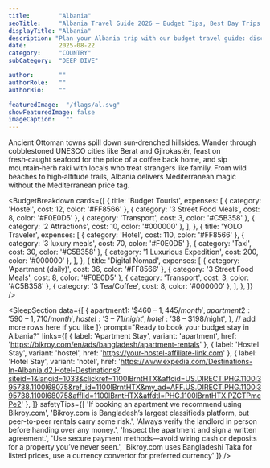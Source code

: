 ---
title:        "Albania"
seoTitle:     "Albania Travel Guide 2026 – Budget Tips, Best Day Trips & Where to Stay"
displayTitle: "Albania"
description: "Plan your Albania trip with our budget travel guide: discover hidden beaches, mountain hikes, and affordable stays in Europe’s best-kept secret."
date:         2025-08-22
category:     "COUNTRY"
subCategory:  "DEEP DIVE"

author:       ""
authorRole:   ""
authorBio:    ""

featuredImage:  "/flags/al.svg"
showFeaturedImage: false
imageCaption:   ""
---

<CountryPhoto
  src="/blogCountryImages/albania/albania-berat.jpg"
  alt="Historic city of Berat in Albania, World Heritage Site by UNESCO"
  caption="Historic city of Berat in Albania, World Heritage Site by UNESCO"
/>

Ancient Ottoman towns spill down sun‑drenched hillsides. Wander through cobblestoned UNESCO cities like Berat and Gjirokastër, feast on fresh‑caught seafood for the price of a coffee back home, and sip mountain‑herb raki with locals who treat strangers like family. From wild beaches to high‑altitude trails, Albania delivers Mediterranean magic without the Mediterranean price tag.

<BudgetBreakdown
  cards={[
    {
      title: 'Budget Tourist',
      expenses: [
        { category: 'Hostel',            cost: 12, color: '#FF8566' },
        { category: '3 Street Food Meals', cost: 8,  color: '#F0E0D5' },
        { category: 'Transport',         cost: 3,  color: '#C5B358' },
        { category: '2 Attractions',      cost: 10,  color: '#000000' },
      ],
    },
    {
      title: 'YOLO Traveler',
      expenses: [
        { category: 'Hotel',               cost: 110, color: '#FF8566' },
        { category: '3 luxury meals',      cost: 70,  color: '#F0E0D5' },
        { category: 'Taxi',                cost: 30,  color: '#C5B358' },
        { category: '1 Luxurious Expedition', cost: 200, color: '#000000' },
      ],
    },
    {
      title: 'Digital Nomad',
      expenses: [
        { category: 'Apartment (daily)',   cost: 36, color: '#FF8566' },
        { category: '3 Street Food Meals', cost: 8,  color: '#F0E0D5' },
        { category: 'Transport',           cost: 3,  color: '#C5B358' },
        { category: '3 Tea/Coffee',        cost: 8,  color: '#000000' },
      ],
    },
  ]}
/>


<FlightCTA
  title="Book Cheap Flights to Albania"
  subtitle="Your $30 a Day Adventure Awaits!"
  buttonText="Book Now"
  href="https://www.expedia.com/Destinations-In-Albania.d2.Flight-Destinations?siteid=1&langid=1033&clickref=1011lByMUKiv&affcid=US.DIRECT.PHG.1100l395738.1100l68075&ref_id=1011lByMUKiv&my_ad=AFF.US.DIRECT.PHG.1100l395738.1100l68075&afflid=1011lByMUKiv&affdtl=PHG.1011lByMUKiv.PZ2Ey6YZl2"
/>

<TourSectionStarter
  subHeader="Best Day Trips in Albania – Mountains, Riviera & Hidden Gems on a Budget"
  paragraph="Albania isn’t just beaches and mountain views. Hike the legendary Valbona‑to‑Theth trail across the Accursed Mountains, cruise the emerald waters of Komani Lake, or wander the ancient ruins of Butrint where Greek, Roman, and Ottoman history collide. Take a hair‑raising drive along the Llogara Pass for jaw‑dropping Riviera panoramas, or join a local guide to discover hidden waterfalls and the Blue Eye spring. Whether you’re chasing adrenaline, culture, or postcard‑perfect scenery, these day trips will connect you to the real Albania."
/>


<TourCTA
  partnerId="P00249582"
  widgetRef="W-a2e8ca05-f5bc-47f6-9887-14d9c0b6f368"
  toursLink="https://www.viator.com/en-CA/Albania/d4471?pid=P00249582&mcid=42383&medium=link"
  destination="Albania"
/>

<SleepSectionStarter
  subHeader="Where to Stay in Albania – Budget Hostels, Boutique Hotels & Coastal Bungalows"
  paragraph="Visit between May and September for warm seas and lively coastal towns, or in spring and autumn for quieter trails and crisp mountain air. In Tirana, hostel dorms start for less than a street‑side espresso, while boutique stays and family‑run guesthouses deliver charm without the splurge. Along the Riviera, you’ll find beachfront bungalows in Ksamil, stone‑built inns in Himarë, and hilltop homestays in Berat — all often costing far less than you’d expect. Whether you’re a backpacker stretching every lek, a digital nomad seeking a scenic base, or a comfort‑lover hunting for a steal, your perfect night’s sleep in Albania is just a booking away."
/>


<SleepSection
  data={[
    {
      apartment1: '$460 – $1,445/month',
      apartment2: '$590 – $1,710/month',
      hostel:     '$3 – $71/night',
      hotel:      '$38 – $198/night',
    },
    // add more rows here if you like
  ]}
  prompt="Ready to book your budget stay in Albania?"
  links={[
    {
      label:   'Apartment Stay',
      variant: 'apartment',
      href:    'https://bikroy.com/en/ads/bangladesh/apartment-rentals'
    },
    {
      label:   'Hostel Stay',
      variant: 'hostel',
      href:    'https://your-hostel-affiliate-link.com'
    },
    {
      label:   'Hotel Stay',
      variant: 'hotel',
      href:    'https://www.expedia.com/Destinations-In-Albania.d2.Hotel-Destinations?siteid=1&langid=1033&clickref=1100lBrntHTX&affcid=US.DIRECT.PHG.1100l395738.1100l68075&ref_id=1100lBrntHTX&my_ad=AFF.US.DIRECT.PHG.1100l395738.1100l68075&afflid=1100lBrntHTX&affdtl=PHG.1100lBrntHTX.PZCTPmcPe2'
    },
  ]}
  safetyTips={[
    'If booking an apartment we recommend using Bikroy.com',
    'Bikroy.com is Bangladesh’s largest classifieds platform, but peer-to-peer rentals carry some risk.',
    'Always verify the landlord in person before handing over any money.',
    'Inspect the apartment and sign a written agreement.',
    'Use secure payment methods—avoid wiring cash or deposits for a property you’ve never seen.',
    'Bikroy.com uses Bangladeshi Taka for listed prices, use a currency convertor for preferred currency'
  ]}
/>

